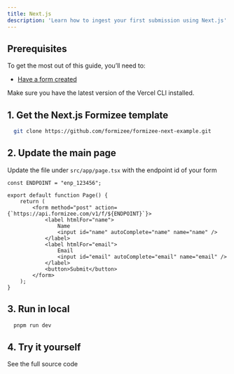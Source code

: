 ```yaml
---
title: Next.js
description: 'Learn how to ingest your first submission using Next.js'
---
```


## Prerequisites
To get the most out of this guide, you’ll need to:

- [Have a form created]('/guides/create-a-form')

Make sure you have the latest version of the Vercel CLI installed.

## 1. Get the Next.js Formizee template

```bash
  git clone https://github.com/formizee/formizee-next-example.git
```

## 2. Update the main page
Update the file under `src/app/page.tsx` with the endpoint id of your form

```tsx page.tsx {1}
const ENDPOINT = "enp_123456";

export default function Page() {
	return (
		<form method="post" action={`https://api.formizee.com/v1/f/${ENDPOINT}`}>
			<label htmlFor="name">
				Name
				<input id="name" autoComplete="name" name="name" />
			</label>
			<label htmlFor="email">
				Email
				<input id="email" autoComplete="email" name="email" />
			</label>
			<button>Submit</button>
		</form>
	);
}
```

## 3. Run in local

```bash
  pnpm run dev
```

## 4. Try it yourself
<Card title="Formizee Next.js Example" icon="link" href="https://github.com/formizee/formizee-next-example">
  See the full source code
</Card>
